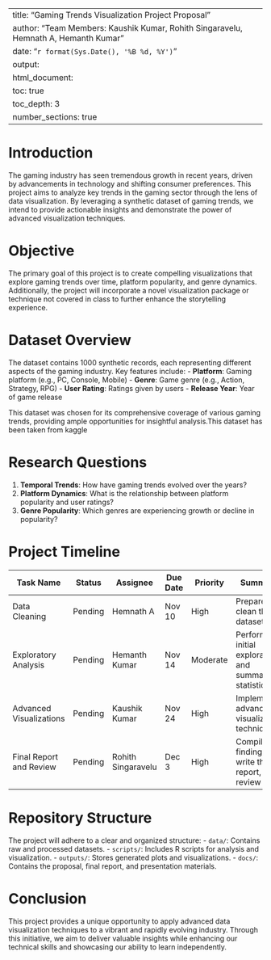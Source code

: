 
---
title: "Gaming Trends Visualization Project Proposal"
author: "Team Members: Kaushik Kumar, Rohith Singaravelu, Hemnath A, Hemanth Kumar"
date: "`r format(Sys.Date(), '%B %d, %Y')`"
output:
  html_document:
    toc: true
    toc_depth: 3
    number_sections: true
---

# Introduction
The gaming industry has seen tremendous growth in recent years, driven by advancements in technology and shifting consumer preferences. This project aims to analyze key trends in the gaming sector through the lens of data visualization. By leveraging a synthetic dataset of gaming trends, we intend to provide actionable insights and demonstrate the power of advanced visualization techniques.

# Objective
The primary goal of this project is to create compelling visualizations that explore gaming trends over time, platform popularity, and genre dynamics. Additionally, the project will incorporate a novel visualization package or technique not covered in class to further enhance the storytelling experience.

# Dataset Overview
The dataset contains 1000 synthetic records, each representing different aspects of the gaming industry. Key features include:
- **Platform**: Gaming platform (e.g., PC, Console, Mobile)
- **Genre**: Game genre (e.g., Action, Strategy, RPG)
- **User Rating**: Ratings given by users
- **Release Year**: Year of game release

This dataset was chosen for its comprehensive coverage of various gaming trends, providing ample opportunities for insightful analysis.This dataset has been taken from kaggle 

# Research Questions
1. **Temporal Trends**: How have gaming trends evolved over the years?
2. **Platform Dynamics**: What is the relationship between platform popularity and user ratings?
3. **Genre Popularity**: Which genres are experiencing growth or decline in popularity?

# Project Timeline

| Task Name                | Status   | Assignee       | Due Date   | Priority | Summary |
|--------------------------|----------|----------------|------------|----------|---------|
| Data Cleaning            | Pending  | Hemnath A      | Nov 10     | High     | Prepare and clean the dataset |
| Exploratory Analysis     | Pending  | Hemanth Kumar  | Nov 14    | Moderate | Perform initial exploration and summary statistics |
| Advanced Visualizations  | Pending  | Kaushik Kumar  | Nov 24    | High     | Implement advanced visualization techniques |
| Final Report and Review  | Pending  | Rohith Singaravelu | Dec 3 | High | Compile findings, write the report, and review |

# Repository Structure
The project will adhere to a clear and organized structure:
- `data/`: Contains raw and processed datasets.
- `scripts/`: Includes R scripts for analysis and visualization.
- `outputs/`: Stores generated plots and visualizations.
- `docs/`: Contains the proposal, final report, and presentation materials.

# Conclusion
This project provides a unique opportunity to apply advanced data visualization techniques to a vibrant and rapidly evolving industry. Through this initiative, we aim to deliver valuable insights while enhancing our technical skills and showcasing our ability to learn independently.

